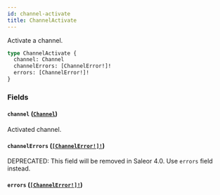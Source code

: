 ```yaml
---
id: channel-activate
title: ChannelActivate
---
```


Activate a channel.

```graphql
type ChannelActivate {
  channel: Channel
  channelErrors: [ChannelError!]!
  errors: [ChannelError!]!
}
```

### Fields

#### `channel` ([`Channel`](/developer/api-reference/objects/channel))

Activated channel.

#### `channelErrors` ([`[ChannelError!]!`](/developer/api-reference/objects/channel-error))

<span class="badge badge--warning">DEPRECATED: This field will be removed in Saleor 4.0. Use `errors` field instead.</span>

#### `errors` ([`[ChannelError!]!`](/developer/api-reference/objects/channel-error))
